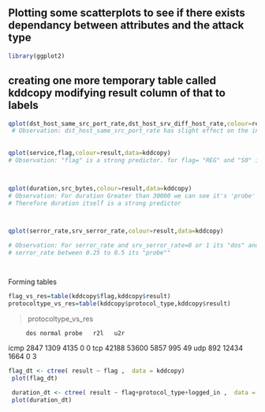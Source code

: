 

## Plotting some scatterplots to see if there exists dependancy between attributes and the attack type

```r
library(ggplot2)


```
## creating one more temporary table called kddcopy modifying result column of that to labels

```r

qplot(dst_host_same_src_port_rate,dst_host_srv_diff_host_rate,colour=result,data=kddcopy)
 # Observation: dst_host_same_src_port_rate has slight effect on the intrusion type.
 
 
qplot(service,flag,colour=result,data=kddcopy)
# Observation: "flag" is a strong predictor. for flag= "REG" and "S0" it is "dos"



qplot(duration,src_bytes,colour=result,data=kddcopy) 
# Observation: For duration Greater than 30000 we can see it's 'probe'
# Therefore duration itself is a strong predictor



qplot(serror_rate,srv_serror_rate,colour=result,data=kddcopy)

# Observation: For serror_rate and srv_serror_rate=0 or 1 its "dos" and
# serror_rate between 0.25 to 0.5 its "probe""




```


Forming tables
```r
flag_vs_res=table(kddcopy$flag,kddcopy$result)
protocoltype_vs_res=table(kddcopy$protocol_type,kddcopy$result)

```

> protocoltype_vs_res
      
         dos normal probe   r2l   u2r
  icmp  2847   1309  4135     0     0
  tcp  42188  53600  5857   995    49
  udp    892  12434  1664     0     3
  
```r
flag_dt <- ctree( result ~ flag ,  data = kddcopy)
 plot(flag_dt)
 
 duration_dt <- ctree( result ~ flag+protocol_type+logged_in ,  data = kddcopy)
 plot(duration_dt)
```




